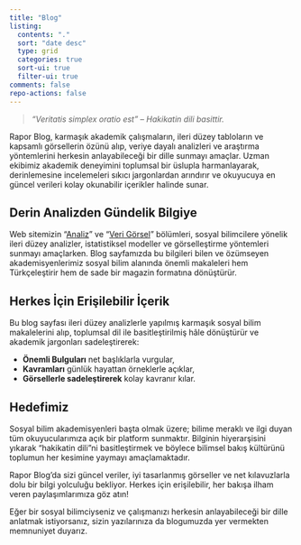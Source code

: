 ```yaml
---
title: "Blog"
listing:
  contents: "."
  sort: "date desc"
  type: grid
  categories: true
  sort-ui: true
  filter-ui: true
comments: false
repo-actions: false
---
```


> *“Veritatis simplex oratio est” – Hakikatin dili basittir.*

Rapor Blog, karmaşık akademik çalışmaların, ileri düzey tabloların ve kapsamlı görsellerin özünü alıp, veriye dayalı analizleri ve araştırma yöntemlerini herkesin anlayabileceği bir dille sunmayı amaçlar. Uzman ekibimiz akademik deneyimini toplumsal bir üslupla harmanlayarak, derinlemesine incelemeleri sıkıcı jargonlardan arındırır ve okuyucuya en güncel verileri kolay okunabilir içerikler halinde sunar.

## Derin Analizden Gündelik Bilgiye

Web sitemizin “[Analiz](https://kaansevim.github.io/rapor/analizler.html)" ve "[Veri Görsel](https://kaansevim.github.io/rapor/verigorsel.html)” bölümleri, sosyal bilimcilere yönelik ileri düzey analizler, istatistiksel modeller ve görselleştirme yöntemleri sunmayı amaçlarken. Blog sayfamızda bu bilgileri bilen ve özümseyen akademisyenlerimiz sosyal bilim alanında önemli makaleleri hem Türkçeleştirir hem de sade bir magazin formatına dönüştürür.

## Herkes İçin Erişilebilir İçerik

Bu blog sayfası ileri düzey analizlerle yapılmış karmaşık sosyal bilim makalelerini alıp, toplumsal dil ile basitleştirilmiş hâle dönüştürür ve akademik jargonları sadeleştirerek:

-   **Önemli Bulguları** net başlıklarla vurgular,\
-   **Kavramları** günlük hayattan örneklerle açıklar,\
-   **Görsellerle sadeleştirerek** kolay kavranır kılar.

## Hedefimiz

Sosyal bilim akademisyenleri başta olmak üzere; bilime meraklı ve ilgi duyan tüm okuyucularımıza açık bir platform sunmaktır. Bilginin hiyerarşisini yıkarak “hakikatin dili”ni basitleştirmek ve böylece bilimsel bakış kültürünü toplumun her kesimine yaymayı amaçlamaktadır.

Rapor Blog’da sizi güncel veriler, iyi tasarlanmış görseller ve net kılavuzlarla dolu bir bilgi yolculuğu bekliyor. Herkes için erişilebilir, her bakışa ilham veren paylaşımlarımıza göz atın!

Eğer bir sosyal bilimciyseniz ve çalışmanızı herkesin anlayabileceği bir dille anlatmak istiyorsanız, sizin yazılarınıza da blogumuzda yer vermekten memnuniyet duyarız.
